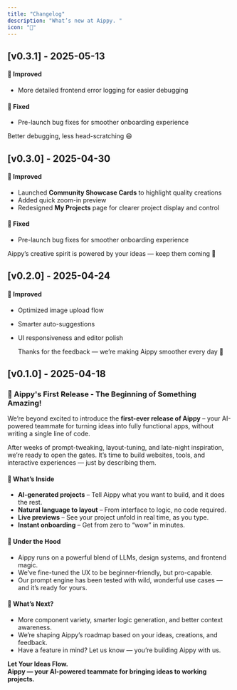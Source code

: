 ```yaml
---
title: "Changelog"
description: "What’s new at Aippy. "
icon: "🚀"
---
```


## [v0.3.1] - 2025-05-13

#### 🚀 Improved  

- More detailed frontend error logging for easier debugging    

#### 🐛 Fixed  

- Pre-launch bug fixes for smoother onboarding experience 

Better debugging, less head-scratching 😄 

## [v0.3.0] - 2025-04-30

#### 🚀 Improved  

- Launched **Community Showcase Cards** to highlight quality creations  
- Added quick zoom-in preview  
- Redesigned **My Projects** page for clearer project display and control  

#### 🐛 Fixed  

- Pre-launch bug fixes for smoother onboarding experience  

Aippy’s creative spirit is powered by your ideas — keep them coming 💜 

## [v0.2.0] - 2025-04-24

#### 🚀 Improved  

- Optimized image upload flow
- Smarter auto-suggestions
- UI responsiveness and editor polish 

  Thanks for the feedback — we’re making Aippy smoother every day 💜


## [v0.1.0] - 2025-04-18

### 🎉 Aippy's First Release - The Beginning of Something Amazing!

We’re beyond excited to introduce the **first-ever release of Aippy** – your AI-powered teammate for turning ideas into fully functional apps, without writing a single line of code.

After weeks of prompt-tweaking, layout-tuning, and late-night inspiration, we’re ready to open the gates. It’s time to build websites, tools, and interactive experiences — just by describing them.

#### 🚀 What’s Inside
- **AI-generated projects** – Tell Aippy what you want to build, and it does the rest.
- **Natural language to layout** – From interface to logic, no code required.
- **Live previews** – See your project unfold in real time, as you type.
- **Instant onboarding** – Get from zero to “wow” in minutes.

#### 🔧 Under the Hood
- Aippy runs on a powerful blend of LLMs, design systems, and frontend magic.
- We’ve fine-tuned the UX to be beginner-friendly, but pro-capable.
- Our prompt engine has been tested with wild, wonderful use cases — and it’s ready for yours.

#### 🔮 What’s Next?
- More component variety, smarter logic generation, and better context awareness.
- We’re shaping Aippy’s roadmap based on your ideas, creations, and feedback.
- Have a feature in mind? Let us know — you’re building Aippy with us.

  
**Let Your Ideas Flow.**  
**Aippy — your AI-powered teammate for bringing ideas to working projects.**
